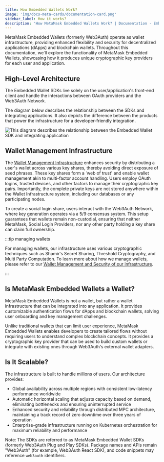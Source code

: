 ```yaml
---
title: How Embedded Wallets Work?
image: 'img/docs-meta-cards/documentation-card.png'
sidebar_label: How it works?
description: 'How MetaMask Embedded Wallets Work? | Documentation - Embedded Wallets'
---
```



MetaMask Embedded Wallets (formerly Web3Auth) operate as wallet infrastructure, providing enhanced flexibility and security for decentralized applications (dApps) and blockchain wallets. Throughout this documentation, we'll explore the functionality of MetaMask Embedded Wallets, showcasing how it produces unique cryptographic key providers for each user and application.

## High-Level Architecture

The Embedded Wallet SDKs live solely on the user/application's front-end client and handle the interactions between OAuth providers and the Web3Auth Network.

The diagram below describes the relationship between the SDKs and integrating applications. It also depicts the difference between the products that power the infrastructure for a developer-friendly integration.

<picture>
  <source srcset={PnPCoreKitFlowLight} media="(prefers-color-scheme: light)" />
  <source srcset={PnPCoreKitFlowDark} media="(prefers-color-scheme: dark)" />
  <img
    src={PnPCoreKitFlowLight}
    style={{ display: 'block', maxHeight: '600px', margin: '20px auto' }}
    alt="This diagram describes the relationship between the Embedded Wallet SDK and integrating application"
  />
</picture>

## Wallet Management Infrastructure

The [Wallet Management Infrastructure](/embedded-wallets/infrastructure/) enhances security by distributing a user's wallet across various key shares, thereby avoiding direct exposure of seed phrases. These key shares form a 'web of trust' and enable wallet management akin to multi-factor account handling. Users employ OAuth logins, trusted devices, and other factors to manage their cryptographic key pairs. Importantly, the complete private keys are not stored anywhere within the Wallet Infrastructure system, including our databases or any participating nodes.

To create a social login share, users interact with the Web3Auth Network, where key generation operates via a 5/9 consensus system. This setup guarantees that wallets remain non-custodial, ensuring that neither MetaMask, Social Login Providers, nor any other party holding a key share can claim full ownership.

:::tip managing wallets

For managing wallets, our infrastructure uses various cryptographic techniques such as Shamir's Secret Sharing, Threshold Cryptography, and Multi Party Computation. To learn more about how we manage wallets, please refer to our [Wallet Management and Security of our Infrastructure](/infrastructure/).

:::

## Is MetaMask Embedded Wallets a Wallet?

MetaMask Embedded Wallets is not a wallet, but rather a wallet infrastructure that can be integrated into any application. It provides customizable authentication flows for dApps and blockchain wallets, solving user onboarding and key management challenges.

Unlike traditional wallets that can limit user experience, MetaMask Embedded Wallets enables developers to create tailored flows without requiring users to understand complex blockchain concepts. It provides a cryptographic key provider that can be used to build custom wallets or integrate with existing ones through Web3Auth's external wallet adapters.

## Is It Scalable?

The infrastructure is built to handle millions of users. Our architecture provides:

- Global availability across multiple regions with consistent low-latency performance worldwide
- Automatic horizontal scaling that adjusts capacity based on demand, eliminating bottlenecks and ensuring uninterrupted service
- Enhanced security and reliability through distributed MPC architecture, maintaining a track record of zero downtime over three years of operation
- Enterprise-grade infrastructure running on Kubernetes orchestration for maximum reliability and performance

Note: The SDKs are referred to as MetaMask Embedded Wallet SDKs (formerly Web3Auth Plug and Play SDKs). Package names and APIs remain "Web3Auth" (for example, Web3Auth React SDK), and code snippets may reference `web3auth` identifiers.
